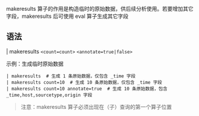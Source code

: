 makeresults 算子的作用是构造临时的原始数据，供后续分析使用。若要增加其它字段，makeresults 后可使用 eval 算子生成其它字段

## 语法

| makeresults `<count=count>` `<annotate=true|false>`

示例：生成临时原始数据

```
| makeresults  # 生成 1 条原始数据，仅包含 _time 字段
| makeresults count=10  # 生成 10 条原始数据，仅包含 _time 字段
| makeresults count=10 annotate=true  # 生成 10 条原始数据，包含 _time,host,sourcetype,origin 字段
```

> 注意：makeresults 算子必须出现在（子）查询的第一个算子位置



